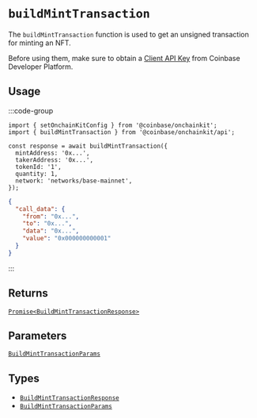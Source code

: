 # `buildMintTransaction`

The `buildMintTransaction` function is used to get an unsigned transaction for minting an NFT.

Before using them, make sure to obtain a [Client API Key](https://portal.cdp.coinbase.com/projects/api-keys/client-key) from Coinbase Developer Platform.

## Usage

:::code-group

```tsx twoslash [code]
import { setOnchainKitConfig } from '@coinbase/onchainkit';
import { buildMintTransaction } from '@coinbase/onchainkit/api';

const response = await buildMintTransaction({
  mintAddress: '0x...',
  takerAddress: '0x...',
  tokenId: '1',
  quantity: 1,
  network: 'networks/base-mainnet',
});
```

```json [return value]
{
  "call_data": {
    "from": "0x...",
    "to": "0x...",
    "data": "0x...",
    "value": "0x000000000001"
  }
}
```

:::

## Returns

[`Promise<BuildMintTransactionResponse>`](types#buildminttransactionresponse)

## Parameters

[`BuildMintTransactionParams`](types#buildminttransactionparams)

## Types
- [`BuildMintTransactionResponse`](types#buildminttransactionresponse)
- [`BuildMintTransactionParams`](types#buildminttransactionparams)

